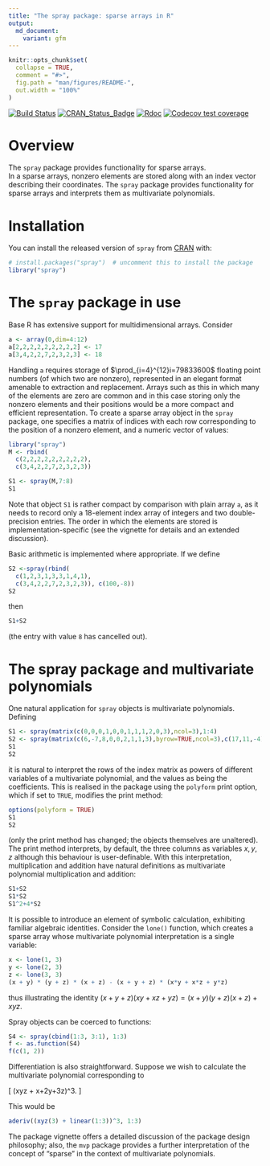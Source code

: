```yaml
---
title: "The spray package: sparse arrays in R"
output:
  md_document:
    variant: gfm
---
```


<!-- README.md is generated from README.Rmd. Please edit that file -->

```r
knitr::opts_chunk$set(
  collapse = TRUE,
  comment = "#>",
  fig.path = "man/figures/README-",
  out.width = "100%"
)
```


<!-- badges: start -->
[![Build Status](https://travis-ci.org/RobinHankin/spray.svg?branch=master)](https://travis-ci.org/RobinHankin/spray)
[![CRAN_Status_Badge](https://www.r-pkg.org/badges/version/spray)](https://cran.r-project.org/package=spray)
[![Rdoc](https://www.rdocumentation.org/badges/version/spray)](https://www.rdocumentation.org/packages/spray)
[![Codecov test coverage](https://codecov.io/gh/RobinHankin/spray/branch/master/graph/badge.svg)](https://codecov.io/gh/RobinHankin/spray/branch/master)
<!-- badges: end -->

# Overview

The `spray` package provides functionality for sparse arrays.  
In a sparse arrays, nonzero elements are stored along with an index
vector describing their coordinates.  The `spray` package provides
functionality for sparse arrays and interprets them as multivariate
polynomials.


# Installation

You can install the released version of `spray` from
[CRAN](https://CRAN.R-project.org) with:

```r
# install.packages("spray")  # uncomment this to install the package
library("spray")
```

# The `spray` package in use

Base R has extensive support for multidimensional arrays.  Consider

```r
a <- array(0,dim=4:12)
a[2,2,2,2,2,2,2,2,2] <- 17
a[3,4,2,2,7,2,3,2,3] <- 18
```

Handling `a` requires storage of $\prod_{i=4}^{12}i=79833600$ floating
point numbers (of which two are nonzero), represented in an elegant
format amenable to extraction and replacement.  Arrays such as this in
which many of the elements are zero are common and in this case
storing only the nonzero elements and their positions would be a more
compact and efficient representation.  To create a sparse array object
in the `spray` package, one specifies a matrix of indices with each
row corresponding to the position of a nonzero element, and a numeric
vector of values:
	
```r
library("spray")
M <- rbind(
  c(2,2,2,2,2,2,2,2,2),
  c(3,4,2,2,7,2,3,2,3))

S1 <- spray(M,7:8)
S1
``` 

Note that object `S1` is rather compact by comparison with plain
array `a`, as it needs to record only a 18-element index array of
integers and two double-precision entries.  The order in which the
elements are stored is implementation-specific (see the vignette for
details and an extended discussion).

Basic arithmetic is implemented where appropriate.  If we define

```r
S2 <-spray(rbind(
  c(1,2,3,1,3,3,1,4,1),
  c(3,4,2,2,7,2,3,2,3)), c(100,-8))
S2
```

then 

```r
S1+S2
```

(the entry with value `8` has cancelled out).

# The spray package and multivariate polynomials

One natural application for `spray` objects is multivariate
polynomials.  Defining

```r
S1 <- spray(matrix(c(0,0,0,1,0,0,1,1,1,2,0,3),ncol=3),1:4)
S2 <- spray(matrix(c(6,-7,8,0,0,2,1,1,3),byrow=TRUE,ncol=3),c(17,11,-4))
S1
S2
```

it is natural to interpret the rows of the index matrix as powers of
different variables of a multivariate polynomial, and the values as
being the coefficients.  This is realised in the package using the
`polyform` print option, which if set to `TRUE`, modifies the print
method:

```r
options(polyform = TRUE)
S1
S2
```

(only the print method has changed; the objects themselves are
unaltered).  The print method interprets, by default, the three
columns as variables $x,y,z$ although this behaviour is
user-definable.  With this interpretation, multiplication and addition
have natural definitions as multivariate polynomial multiplication and
addition: 


```r
S1+S2
S1*S2
S1^2+4*S2
```

It is possible to introduce an element of symbolic calculation,
exhibiting familiar algebraic identities.  Consider the `lone()`
function, which creates a sparse array whose multivariate polynomial
interpretation is a single variable:

```r
x <- lone(1, 3)
y <- lone(2, 3)
z <- lone(3, 3)
(x + y) * (y + z) * (x + z) - (x + y + z) * (x*y + x*z + y*z)
```

thus illustrating the identity
$(x+y+z)(xy+xz+yz)=(x+y)(y+z)(x+z)+xyz$.

Spray objects can be coerced to functions:

```r
S4 <- spray(cbind(1:3, 3:1), 1:3)
f <- as.function(S4)
f(c(1, 2))
```

Differentiation is also straightforward.  Suppose we wish to calculate
the multivariate polynomial corresponding to
 
\[
\frac{\partial^6}{\partial x\,\partial^2y\,\partial^3z}
\left(xyz + x+2y+3z\right)^3.
\]

This would be

```r
aderiv((xyz(3) + linear(1:3))^3, 1:3)
```

The package vignette offers a detailed discussion of the package
design philosophy; also, the `mvp` package provides a further
interpretation of the concept of "sparse" in the context of
multivariate polynomials.
